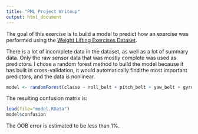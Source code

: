 ```yaml
---
title: "PML Project Writeup"
output: html_document
---
```


The goal of this exercise is to build a model to predict how an exercise was performed using the [Weight Lifting Exercises Dataset](http://groupware.les.inf.puc-rio.br/har).

There is a lot of incomplete data in the dataset, as well as a lot of summary data. Only the raw sensor data that was mostly complete was used as predictors. I chose a random forest method to build the model because it has built in cross-validation, it would automatically find the most important predictors, and the data is nonlinear.

```r
model <- randomForest(classe ~ roll_belt + pitch_belt + yaw_belt + gyros_belt_x + gyros_belt_y + gyros_belt_z + accel_belt_x + accel_belt_y + accel_belt_z + magnet_belt_x + magnet_belt_y + magnet_belt_z + roll_arm + pitch_arm + yaw_arm + gyros_arm_x + gyros_arm_y + gyros_arm_z + accel_arm_x + accel_arm_y + accel_arm_z + magnet_arm_x + magnet_arm_y + magnet_arm_z + roll_dumbbell + pitch_dumbbell + yaw_dumbbell + gyros_dumbbell_x + gyros_dumbbell_y + gyros_dumbbell_z + accel_dumbbell_x + accel_dumbbell_y + accel_dumbbell_z + magnet_dumbbell_x + magnet_dumbbell_y + magnet_dumbbell_z + roll_forearm + pitch_forearm + yaw_forearm + gyros_forearm_x + gyros_forearm_y + gyros_forearm_z + accel_forearm_x + accel_forearm_y + accel_forearm_z + magnet_forearm_x + magnet_forearm_y + magnet_forearm_z, data = pml.training)
```

The resulting confusion matrix is:
```r
load(file="model.RData")
model$confusion
```

The OOB error is estimated to be less than 1%.
